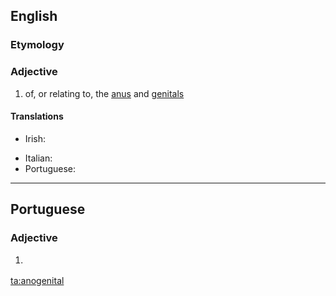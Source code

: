 ==English==

===Etymology===
{{prefix|ano|genital|lang=en}}

===Adjective===
{{head|en|adjective}}

# of, or relating to, the [[anus]] and [[genital]]s

====Translations====
{{trans-top|of or relating to the anus and genitals}}
* Irish: {{t|ga|anaighinitiúil}}
{{trans-mid}}
* Italian: {{t|it|anogenitale}}
* Portuguese: {{t|pt|anogenital}}
{{trans-bottom}}

----

==Portuguese==

===Adjective===
{{pt-adj|anogenita|l}}

# {{lb|pt|anatomy}} {{l|en|anogenital}} {{gloss|of or relating to the anus and genitals}}

[[ta:anogenital]]